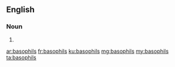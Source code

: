 ==English==

===Noun===
{{head|en}}

# {{plural of|basophil}}

[[ar:basophils]]
[[fr:basophils]]
[[ku:basophils]]
[[mg:basophils]]
[[my:basophils]]
[[ta:basophils]]